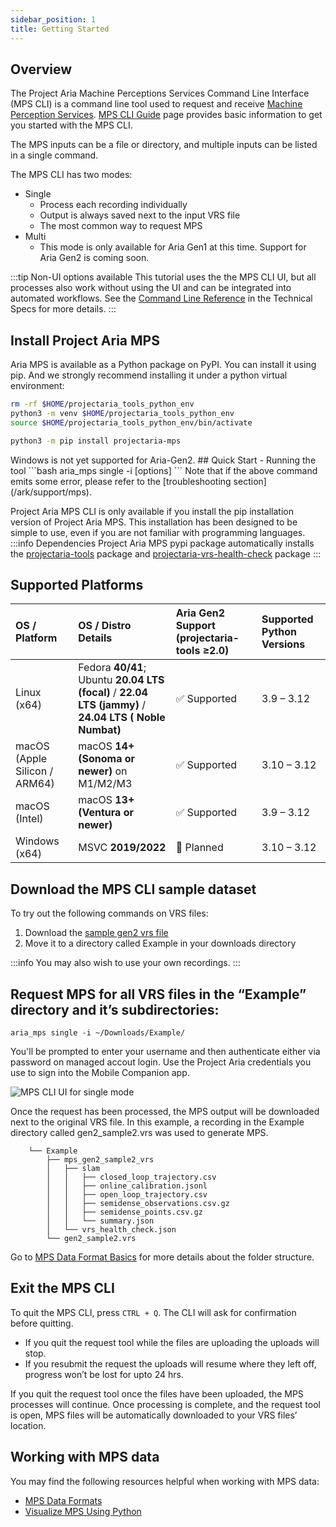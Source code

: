 ```yaml
---
sidebar_position: 1
title: Getting Started
---
```



## Overview

The Project Aria Machine Perceptions Services Command Line Interface (MPS CLI) is a command line tool used to request and receive [Machine Perception Services](/ark/mps). [MPS CLI Guide](/technical-specs/mps/mps_cli_guide) page provides basic information to get you started with the MPS CLI.

The MPS inputs can be a file or directory, and multiple inputs can be listed in a single command.

The MPS CLI has two modes:

* Single
    * Process each recording individually
    * Output is always saved next to the input VRS file
    * The most common way to request MPS
* Multi
    * This mode is only available for Aria Gen1 at this time. Support for Aria Gen2 is coming soon.


:::tip Non-UI options available
This tutorial uses the the MPS CLI UI, but all processes also work without using the UI and can be integrated into automated workflows. See the [Command Line Reference](/technical-specs/mps/mps_cli_guide) in the Technical Specs for more details.
:::


## Install Project Aria MPS

Aria MPS is available as a Python package on PyPI.
You can install it using pip.
And we strongly recommend installing it under a python virtual environment:
<Tabs groupId="operating-systems">
<TabItem value="unix" label="Linux & macOS">
```bash
rm -rf $HOME/projectaria_tools_python_env
python3 -m venv $HOME/projectaria_tools_python_env
source $HOME/projectaria_tools_python_env/bin/activate

python3 -m pip install projectaria-mps
```
</TabItem>
<TabItem value="windows" label="Windows">
Windows is not yet supported for Aria-Gen2.
</TabItem>
</Tabs>
## Quick Start - Running the tool
```bash
aria_mps single -i <path to vrs file or directory> [options]
```
Note that if the above command emits some error, please refer to the [troubleshooting section](/ark/support/mps).

Project Aria MPS CLI is only available if you install the pip installation version of Project Aria MPS. This installation has been designed to be simple to use, even if you are not familiar with programming languages.
:::info Dependencies
Project Aria MPS pypi package automatically installs the [projectaria-tools](/research-tools/projectariatools/installation#installing) package and [projectaria-vrs-health-check](/ark/vrs_health_check/installation#installing-vrs-health-check) package
:::

## Supported Platforms
| OS / Platform                 | OS / Distro Details                                                | Aria Gen2 Support (projectaria-tools ≥2.0) | Supported Python Versions |
| :---------------------------- | :----------------------------------------------------------------- | :----------------------------------------- | :------------------------ |
| Linux (x64)                   | Fedora **40/41**; Ubuntu **20.04 LTS (focal)** / **22.04 LTS (jammy)** / **24.04 LTS ( Noble Numbat)**| ✅ Supported                              | 3.9 – 3.12               |
| macOS (Apple Silicon / ARM64) | macOS **14+ (Sonoma or newer)** on M1/M2/M3                        | ✅ Supported                              | 3.10 – 3.12              |
| macOS (Intel)                 | macOS **13+ (Ventura or newer)**                                   | ✅ Supported                              | 3.9 – 3.12               |
| Windows (x64)                 | MSVC **2019/2022**                                                 | 🚧 Planned                               | 3.10 – 3.12              |

## Download the MPS CLI sample dataset

To try out the following commands on VRS files:

1. Download the [sample gen2 vrs file](https://www.projectaria.com/async/sample/download/?bucket=mps&filename=gen2_sample2.vrs)
2. Move it to a directory called Example in your downloads directory

:::info
You may also wish to use your own recordings.
:::

## Request MPS for all VRS files in the “Example” directory and it’s subdirectories:

```
aria_mps single -i ~/Downloads/Example/
```

You'll be prompted to enter your username and then authenticate either via password on managed accout login. Use the Project Aria credentials you use to sign into the Mobile Companion app.

![MPS CLI UI for single mode](/img/docs-ark/mps/mps_cli_ui_single.png)

Once the request has been processed, the MPS output will be downloaded next to the original VRS file. In this example, a recording in the Example directory called gen2_sample2.vrs was used to generate MPS.

```
    └── Example
        ├── mps_gen2_sample2_vrs
        │   ├── slam
        │   │   ├── closed_loop_trajectory.csv
        │   │   ├── online_calibration.jsonl
        │   │   ├── open_loop_trajectory.csv
        │   │   ├── semidense_observations.csv.gz
        │   │   ├── semidense_points.csv.gz
        │   │   └── summary.json
        │   └── vrs_health_check.json
        └── gen2_sample2.vrs
```
Go to [MPS Data Format Basics](/technical-specs/mps/data_formats/basics) for more details about the folder structure.

## Exit the MPS CLI

To quit the MPS CLI, press `CTRL + Q`. The CLI will ask for confirmation before quitting.

* If you quit the request tool while the files are uploading the uploads will stop.
* If you resubmit the request the uploads will resume where they left off, progress won’t be lost for upto 24 hrs.

If you quit the request tool once the files have been uploaded, the MPS processes will continue. Once processing is complete, and the request tool is open, MPS files will be automatically downloaded to your VRS files’ location.


## Working with MPS data

You may find the following resources helpful when working with MPS data:
* [MPS Data Formats](/technical-specs/mps/data_formats/basics)
* [Visualize MPS Using Python](/research-tools/projectariatools/pythontutorials/mps)
